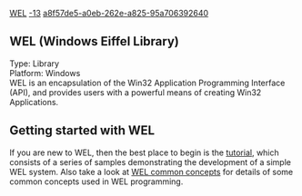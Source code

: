 [[Property:title|WEL]]
[[Property:weight|-13]]
[[Property:uuid|a8f57de5-a0eb-262e-a825-95a706392640]]
==WEL (Windows Eiffel Library)==

Type: Library <br/>
Platform: Windows <br/>

WEL is an encapsulation of the Win32 Application Programming Interface (API), and provides users with a powerful means of creating Win32 Applications. 

==Getting started with WEL==

If you are new to WEL, then the best place to begin is the [[WEL Tutorial|tutorial]], which consists of a series of samples demonstrating the development of a simple WEL system. 
Also take a look at [[WEL Common Concepts|WEL common concepts]]  for details of some common concepts used in WEL programming. 

